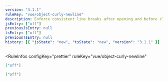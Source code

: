 ```yaml
---
version: "3.1.1"
ruleKey: "vue/object-curly-newline"
description: Enforce consistent line breaks after opening and before closing braces in `<template>`
jsEntry: ["off"]
previousJsEntry: null
tsEntry: ["off"]
previousTsEntry: null
history: [{ "jsState": "new", "tsState": "new", "version": "3.1.1" }]
---
```


<RuleInfos 
  configKey="prettier" 
  ruleKey="vue/object-curly-newline" 
>

```json
["off"]
```

```json
["off"]
```

</RuleInfos>
